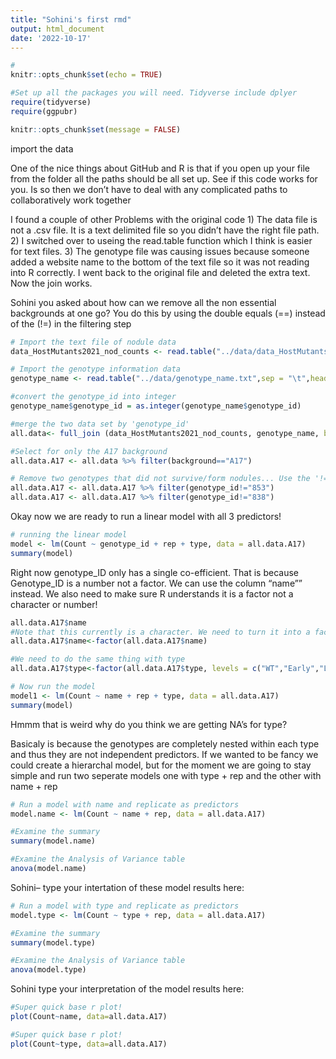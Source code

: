 ```yaml
---
title: "Sohini's first rmd"
output: html_document
date: '2022-10-17'
---
```


```r
#
knitr::opts_chunk$set(echo = TRUE)

#Set up all the packages you will need. Tidyverse include dplyer
require(tidyverse)
require(ggpubr)

knitr::opts_chunk$set(message = FALSE)
```
import the data

One of the nice things about GitHub and R is that if you open up your file from the folder all the paths should be all set up. See if this code works for you. Is so then we don't have to deal with any complicated paths to collaboratively work together

I found a couple of other Problems with the original code 
1) The data file is not a .csv file. It is a text delimited file so you didn't have the right file path. 
2) I switched over to useing the read.table function which I think is easier for text files.
3) The genotype file was causing issues because someone added a website name to the bottom of the text file so it was not reading into R correctly. I went back to the original file and deleted the extra text. Now the join works.

Sohini you asked about how can we remove all the non essential backgrounds at one go? You do this by using the double equals (==) instead of the (!=) in the filtering step

```r

# Import the text file of nodule data
data_HostMutants2021_nod_counts <- read.table("../data/data_HostMutants2021_nod_counts.txt",sep = "\t",header=TRUE)

# Import the genotype information data
genotype_name <- read.table("../data/genotype_name.txt",sep = "\t",header=TRUE)

#convert the genotype_id into integer
genotype_name$genotype_id = as.integer(genotype_name$genotype_id)

#merge the two data set by 'genotype_id'
all.data<- full_join (data_HostMutants2021_nod_counts, genotype_name, by = "genotype_id")

#Select for only the A17 background 
all.data.A17 <- all.data %>% filter(background=="A17")

# Remove two genotypes that did not survive/form nodules... Use the '!=' this time which says to grab all of the them BUT the named genotype ID.
all.data.A17 <- all.data.A17 %>% filter(genotype_id!="853")
all.data.A17 <- all.data.A17 %>% filter(genotype_id!="838")
```
Okay now we are ready to run a linear model with all 3 predictors!
```r
# running the linear model
model <- lm(Count ~ genotype_id + rep + type, data = all.data.A17)
summary(model)
```
Right now genotype_ID only has a single co-efficient. That is because Genotype_ID is a number not a factor. We can use the column "name"" instead. We also need to make sure R understands it is a factor not a character or number!
```r

all.data.A17$name 
#Note that this currently is a character. We need to turn it into a factor.
all.data.A17$name<-factor(all.data.A17$name)

#We need to do the same thing with type
all.data.A17$type<-factor(all.data.A17$type, levels = c("WT","Early","Late","AON"))

# Now run the model
model1 <- lm(Count ~ name + rep + type, data = all.data.A17)
summary(model)
```
Hmmm that is weird why do you think we are getting NA's for type?

Basicaly is because the genotypes are completely nested within each type and thus they are not independent predictors. If we wanted to be fancy we could create a hierarchal model, but for the moment we are going to stay simple and run two seperate models one with type + rep and the other with name + rep

```r
# Run a model with name and replicate as predictors
model.name <- lm(Count ~ name + rep, data = all.data.A17)

#Examine the summary
summary(model.name)

#Examine the Analysis of Variance table
anova(model.name)
```
Sohini-- type your intertation of these model results here:

```r
# Run a model with type and replicate as predictors
model.type <- lm(Count ~ type + rep, data = all.data.A17)

#Examine the summary
summary(model.type)

#Examine the Analysis of Variance table
anova(model.type)

```
Sohini type your interpretation of the model results here:

```r
#Super quick base r plot!
plot(Count~name, data=all.data.A17)
```

```r
#Super quick base r plot!
plot(Count~type, data=all.data.A17)
```
